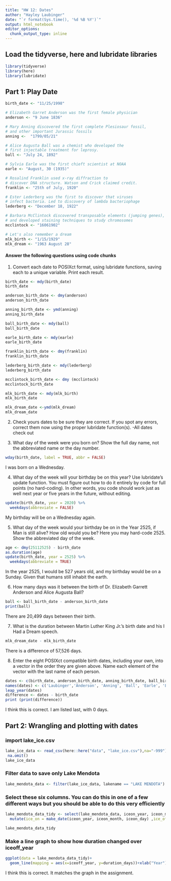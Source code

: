 ```yaml
---
title: "HW 12: Dates"
author: "Hayley Laubinger"
date: "`r format(Sys.time(), '%d %B %Y')`"
output: html_notebook
editor_options: 
  chunk_output_type: inline
---
```


## Load the tidyverse, here and lubridate libraries
```r
library(tidyverse)
library(here)
library(lubridate)
```

## Part 1: Play Date

```r
birth_date <- "11/25/1998"

# Elizabeth Garret Anderson was the first female physician
anderson <- "9 June 1836"

# Mary Anning discovered the first complete Plesiosaur fossil, 
# and other important Jurassic fossils
anning <-  "1799/05/21"

# Alice Augusta Ball was a chemist who developed the
# first injectable treatment for leprosy.
ball <- "July 24, 1892"

# Sylvia Earle was the first chieft scientist at NOAA
earle <- "August, 30 (1935)"

# Rosalind Franklin used x-ray diffraction to 
# discover DNA structure. Watson and Crick claimed credit.
franklin <- "25th of July, 1920"

# Ester Lederberg was the first to discover that viruses 
# infect bacteria. Led to discovery of lambda bacteriophage
lederberg <- "December 18, 1922"

# Barbara McClintock discovered transposable elements (jumping genes),
# and developed staining techniques to study chromosomes
mcclintock <- "16061902"

# Let's also remember a dream
mlk_birth <- "1/15/1929"
mlk_dream <- "1963 August 28"
```

#### Answer the following questions using code chunks

1. Convert each date to POSIXct format, using lubridate functions, saving each to a unique variable. Print each result.

```r
birth_date <- mdy(birth_date)
birth_date

anderson_birth_date <- dmy(anderson)
anderson_birth_date

anning_birth_date <- ymd(anning)
anning_birth_date

ball_birth_date <- mdy(ball)
ball_birth_date

earle_birth_date <- mdy(earle)
earle_birth_date

franklin_birth_date <- dmy(franklin)
franklin_birth_date

lederberg_birth_date <- mdy(lederberg)
lederberg_birth_date

mcclintock_birth_date <- dmy (mcclintock)
mcclintock_birth_date

mlk_birth_date <- mdy(mlk_birth)
mlk_birth_date

mlk_dream_date <-ymd(mlk_dream)
mlk_dream_date
```
2. Check yours dates to be sure they are correct. If you spot any errors, correct them now using the proper lubridate function(s).
-All dates check out

3. What day of the week were you born on? Show the full day name, not the abbreviated name or the day number.

```r
wday(birth_date, label = TRUE, abbr = FALSE)
```
I was born on a Wednesday. 

4. What day of the week will your birthday be on this year? Use lubridate’s update function. You must figure out how to do it entirely by code for full points (no hard-coding). In other words, you code should work just as well next year or five years in the future, without editing.

```r
update(birth_date, year = 2020) %>% 
  weekdays(abbreviate = FALSE)
```
My birthday will be on a Wednesday again. 


5. What day of the week would your birthday be on in the Year 2525, if Man is still alive? How old would you be? Here you may hard-code 2525. Show the abbreviated day of the week.

```r
age <- dmy(25112525) - birth_date
as.duration(age)
update(birth_date, year = 2525) %>%
  weekdays(abbreviate = TRUE)
```
In the year 2525, I would be 527 years old, and my birthday would be on a Sunday. Given that humans still inhabit the earth. 


6. How many days was it between the birth of Dr. Elizabeth Garrett Anderson and Alice Augusta Ball?

```r
ball <- ball_birth_date - anderson_birth_date
print(ball)
```
There are 20,499 days between their birth.


7. What is the duration between Martin Luther King Jr.’s birth date and his I Had a Dream speech.

```r
mlk_dream_date - mlk_birth_date
```
There is a difference of 57,526 days.


8. Enter the eight POSIXct compatible birth dates, including your own, into a vector in the order they are given above. Name each element of the vector with the last name of each person. 

```r
dates <- c(birth_date, anderson_birth_date, anning_birth_date, ball_birth_date, earle_birth_date, lederberg_birth_date, mcclintock_birth_date, franklin_birth_date, mlk_birth_date)
names(dates) <- c('Laubinger','Anderson', 'Anning', 'Ball', 'Earle', 'Lederberg', 'McClintock', 'Franklin', 'King')
leap_year(dates)
difference <- dates - birth_date
print (print(difference))
```


I think this is correct. I am listed last, with 0 days. 


## Part 2: Wrangling and plotting with dates

### import lake_ice.csv 
```r
lake_ice_data <- read_csv(here::here("data", "lake_ice.csv"),na="-999") %>%
 na.omit()
lake_ice_data
```

### Filter data to save only Lake Mendota
```r
lake_mendota_data <- filter(lake_ice_data, lakename == "LAKE MENDOTA")
```


### Select these six columns. You can do this in one of a few different ways but you should be able to do this very efficiently
```r
lake_mendota_data_tidy <- select(lake_mendota_data, iceon_year, iceon_month, iceon_day, iceoff_year, iceoff_month, iceoff_day) %>%
  mutate(ice_on = make_date(iceon_year, iceon_month, iceon_day) ,ice_off = make_date(iceoff_year, iceoff_month, iceoff_day), duration_days = as.numeric(ice_off-ice_on))
```

```r
lake_mendota_data_tidy
```


### Make a line graph to show how duration changed over iceoff_year

```r
ggplot(data = lake_mendota_data_tidy)+
  geom_line(mapping = aes(x=iceoff_year, y=duration_days))+xlab("Year")+ylab("Duration of Ice(Days)")
```
I think this is correct. It matches the graph in the assignment. 





















